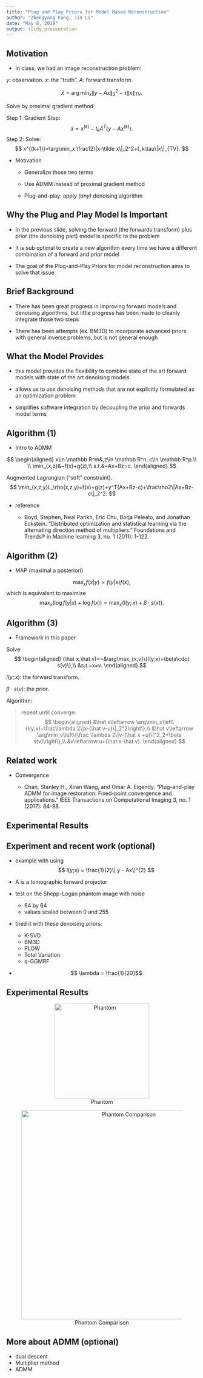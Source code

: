 ```yaml
---
title: "Plug and Play Priors for Model Based Reconstruction"
author: "Zhengyang Fang, Jin Li"
date: "May 8, 2019"
output: slidy_presentation
---
```


## Motivation

- In class, we had an image reconstruction problem: 

$y$: observation. $x$: the "truth". $A$: forward transform.

$$
\hat x =\arg \min_x\|y-Ax\|_2^2-\tau\|x\|_{TV}.
$$

Solve by proximal gradient method:

Step 1: Gradient Step:
$$
\tilde x=x^{(k)}-t_kA^T(y-Ax^{(k)}).
$$
Step 2: Solve:
$$
x^{(k+1)}=\arg\min_x \frac12\|x-\tilde x\|_2^2+t_k\tau\|x\|_{TV}.
$$

- Motivation

    + Generalize those two terms

    + Use ADMM instead of proximal gradient method

    + Plug-and-play: apply *(any)* denoising algorithm



## Why the Plug and Play Model Is Important


- In the previous slide, solving the forward (the forwards transform) plus prior (the denoising part) model is specific to the problem

- It is sub optimal to create a new algorithm every time we have a different combination of a forward and prior model

- The goal of the Plug-and-Play Priors for model reconstruction aims to solve that issue


## Brief Background 

- There has been great progress in improving forward models and denoising algorithms, but little progress has been made to cleanly integrate those two steps

- There has been attempts (ex. BM3D) to incorporate advanced priors with general inverse problems, but is not general enough

## What the Model Provides



- this model provides the flexibility to combine state of the art forward models with state of the art denoising models

- allows us to use denoising methods that are not explicitly formulated as an optimization problem

- simplifies software integration by decoupling the prior and forwards model terms


## Algorithm (1)

- Intro to ADMM 

$$
\begin{aligned}
x\in \mathbb R^m&,z\in \mathbb R^n, c\in \mathbb R^p.\\ \\
\min_{x,z}&~f(x)+g(z),\\
s.t.&~Ax+Bz=c.
\end{aligned}
$$

Augmented Lagrangian ("soft" constraint).
$$
\min_{x,z,y}L_\rho(x,z,y)=f(x)+g(z)+y^T(Ax+Bz-c)+\frac\rho2\|Ax+Bz-c\|_2^2.
$$

- reference 

    + Boyd, Stephen, Neal Parikh, Eric Chu, Borja Peleato, and Jonathan Eckstein. "Distributed optimization and statistical learning via the alternating direction method of multipliers." Foundations and Trends® in Machine learning 3, no. 1 (2011): 1-122.

## Algorithm (2)

- MAP (maximal a posteriori)

$$
\max_x f(x|y)\propto f(y|x)f(x),
$$
which is equivalent to maximize
$$
\max_x \left(\log f(y|x)+\log f(x)\right)=\max_x(l(y;x)+\beta \cdot s(x)).
$$

## Algorithm (3)

- Framework in this paper

Solve
$$
\begin{aligned}
(\hat x,\hat v)=~&\arg\max_{x,v}\{l(y;x)+\beta\cdot s(v)\},\\
&s.t.~x=v.
\end{aligned}
$$

$l(y;x)$: the forward transform.

$\beta\cdot s(v)$: the prior.

Algorithm:

> repeat until converge:
$$
\begin{aligned}
&\hat x\leftarrow \arg\min_x\left\{l(y;x)+\frac\lambda 2\|x-(\hat v-u)\|_2^2\right\},\\
&\hat v\leftarrow \arg\min_v\left\{\frac \lambda 2\|v-(\hat x +u)\|^2_2+\beta s(v)\right\},\\
&v\leftarrow u+(\hat x-\hat v).
\end{aligned}
$$

## Related work

- Convergence

    + Chan, Stanley H., Xiran Wang, and Omar A. Elgendy. "Plug-and-play ADMM for image restoration: Fixed-point convergence and applications." IEEE Transactions on Computational Imaging 3, no. 1 (2017): 84-98.

## Experimental Results

## Experiment and recent work (optional)

- example with using $$ l(y;x) = \frac{1}{2}\| y -  Ax\|^{2} $$

- A is a tomographic forward projector
- test on the Shepp-Logan phantom image with noise
  - 64 by 64 
  - values scaled between 0 and 255
  
- tried it with these denoising priors:
  - K-SVD
  - BM3D
  - PLOW
  - Total Variation
  - q-GGMRF
  
- $$ \lambda = \frac{1}{20}$$


## Experimental Results

<center>
![Phantom](images/phantom.png){width=250px}

![Phantom Comparison](images/phantom_comparison.png){width=550px}

</center>

## More about ADMM (optional)

- dual descent
- Multiplier method 
- ADMM

